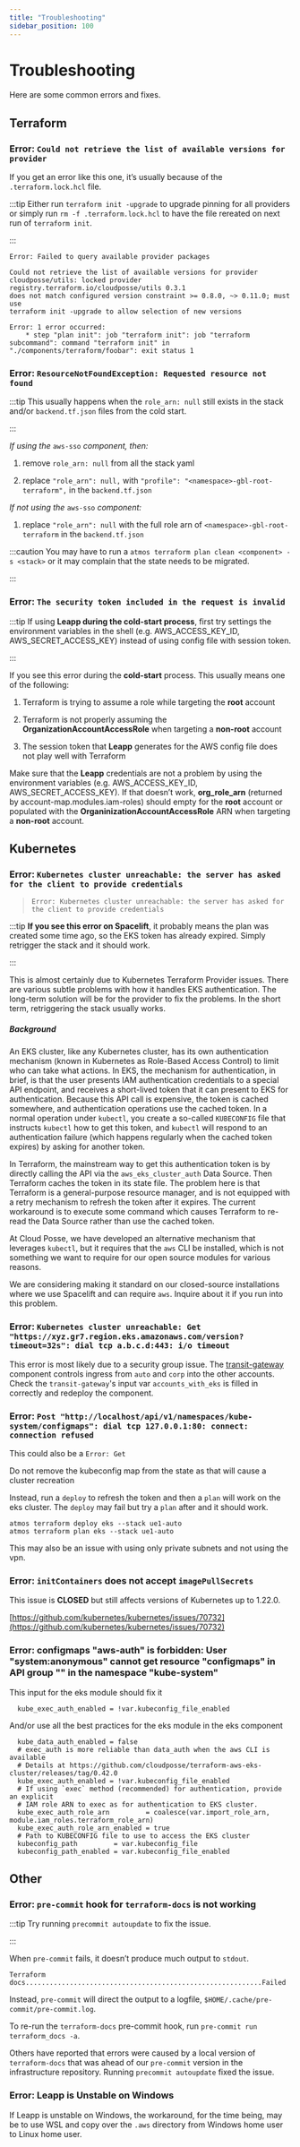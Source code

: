 ```yaml
---
title: "Troubleshooting"
sidebar_position: 100
---
```


# Troubleshooting

Here are some common errors and fixes.

## Terraform

### Error: `Could not retrieve the list of available versions for provider`

If you get an error like this one, it’s usually because of the `.terraform.lock.hcl` file.

:::tip
Either run `terraform init -upgrade` to upgrade pinning for all providers or simply run `rm -f .terraform.lock.hcl` to have the file rereated on next run of `terraform init`.

:::

```
Error: Failed to query available provider packages

Could not retrieve the list of available versions for provider
cloudposse/utils: locked provider registry.terraform.io/cloudposse/utils 0.3.1
does not match configured version constraint >= 0.8.0, ~> 0.11.0; must use
terraform init -upgrade to allow selection of new versions

Error: 1 error occurred:
	* step "plan init": job "terraform init": job "terraform subcommand": command "terraform init" in "./components/terraform/foobar": exit status 1
```

### Error: `ResourceNotFoundException: Requested resource not found`

:::tip
This usually happens when the `role_arn: null` still exists in the stack and/or `backend.tf.json` files from the cold start.

:::

_If using the_ `aws-sso` _component, then:_

1. remove `role_arn: null` from all the stack yaml

2. replace `"role_arn": null,` with `"profile": "<namespace>-gbl-root-terraform",` in the `backend.tf.json`

_If not using the_ `aws-sso` _component:_

1. replace `"role_arn": null` with the full role arn of `<namespace>-gbl-root-terraform` in the `backend.tf.json`

:::caution
 You may have to run a `atmos terraform plan clean <component> -s <stack>` or it may complain that the state needs to be migrated.

:::

### Error: `The security token included in the request is invalid`

:::tip
If using **Leapp during the cold-start process**, first try settings the environment variables in the shell (e.g. AWS_ACCESS_KEY_ID, AWS_SECRET_ACCESS_KEY) instead of using config file with session token.

:::

If you see this error during the **cold-start** process. This usually means one of the following:

1. Terraform is trying to assume a role while targeting the **root** account

2. Terraform is not properly assuming the **OrganizationAccountAccessRole** when targeting a **non-root** account

3. The session token that **Leapp** generates for the AWS config file does not play well with Terraform

Make sure that the **Leapp** credentials are not a problem by using the environment variables (e.g. AWS_ACCESS_KEY_ID, AWS_SECRET_ACCESS_KEY). If that doesn’t work, **org_role_arn** (returned by account-map.modules.iam-roles) should empty for the **root** account or populated with the **OrganinizationAccountAccessRole** ARN when targeting a **non-root** account.

## Kubernetes

### Error: `Kubernetes cluster unreachable: the server has asked for the client to provide credentials`

> `Error: Kubernetes cluster unreachable: the server has asked for the client to provide credentials`

:::tip
**If you see this error on Spacelift**, it probably means the plan was created some time ago, so the EKS token has already expired. Simply retrigger the stack and it should work.

:::

This is almost certainly due to Kubernetes Terraform Provider issues. There are various subtle problems with how it handles EKS authentication. The long-term solution will be for the provider to fix the problems. In the short term, retriggering the stack usually works.

##### Background

An EKS cluster, like any Kubernetes cluster, has its own authentication mechanism (known in Kubernetes as Role-Based Access Control) to limit who can take what actions. In EKS, the mechanism for authentication, in brief, is that the user presents IAM authentication credentials to a special API endpoint, and receives a short-lived token that it can present to EKS for authentication. Because this API call is expensive, the token is cached somewhere, and authentication operations use the cached token. In a normal operation under `kubectl`, you create a so-called `KUBECONFIG` file that instructs `kubectl` how to get this token, and `kubectl` will respond to an authentication failure (which happens regularly when the cached token expires) by asking for another token.

In Terraform, the mainstream way to get this authentication token is by directly calling the API via the `aws_eks_cluster_auth` Data Source. Then Terraform caches the token in its state file. The problem here is that Terraform is a general-purpose resource manager, and is not equipped with a retry mechanism to refresh the token after it expires. The current workaround is to execute some command which causes Terraform to re-read the Data Source rather than use the cached token.

At Cloud Posse, we have developed an alternative mechanism that leverages `kubectl`, but it requires that the `aws` CLI be installed, which is not something we want to require for our open source modules for various reasons.

We are considering making it standard on our closed-source installations where we use Spacelift and can require `aws`. Inquire about it if you run into this problem.

### Error: `Kubernetes cluster unreachable: Get "https://xyz.gr7.region.eks.amazonaws.com/version?timeout=32s": dial tcp a.b.c.d:443: i/o timeout`

This error is most likely due to a security group issue. The [transit-gateway](/components/library/aws/tgw/) component controls ingress from `auto` and `corp` into the other accounts. Check the `transit-gateway`'s input var `accounts_with_eks` is filled in correctly and redeploy the component.

### Error: `Post "http://localhost/api/v1/namespaces/kube-system/configmaps": dial tcp 127.0.0.1:80: connect: connection refused`

This could also be a `Error: Get`

Do not remove the kubeconfig map from the state as that will cause a cluster recreation

Instead, run a `deploy` to refresh the token and then a `plan` will work on the eks cluster. The `deploy` may fail but try a `plan` after and it should work.

```
atmos terraform deploy eks --stack ue1-auto
atmos terraform plan eks --stack ue1-auto
```

This may also be an issue with using only private subnets and not using the vpn.

### Error: `initContainers` does not accept `imagePullSecrets`

This issue is **CLOSED** but still affects versions of Kubernetes up to 1.22.0.

[https://github.com/kubernetes/kubernetes/issues/70732](https://github.com/kubernetes/kubernetes/issues/70732)

### Error: configmaps "aws-auth" is forbidden: User "system:anonymous" cannot get resource "configmaps" in API group "" in the namespace "kube-system"

This input for the eks module should fix it

```
  kube_exec_auth_enabled = !var.kubeconfig_file_enabled
```

And/or use all the best practices for the eks module in the eks component

```
  kube_data_auth_enabled = false
  # exec_auth is more reliable than data_auth when the aws CLI is available
  # Details at https://github.com/cloudposse/terraform-aws-eks-cluster/releases/tag/0.42.0
  kube_exec_auth_enabled = !var.kubeconfig_file_enabled
  # If using `exec` method (recommended) for authentication, provide an explicit
  # IAM role ARN to exec as for authentication to EKS cluster.
  kube_exec_auth_role_arn         = coalesce(var.import_role_arn, module.iam_roles.terraform_role_arn)
  kube_exec_auth_role_arn_enabled = true
  # Path to KUBECONFIG file to use to access the EKS cluster
  kubeconfig_path         = var.kubeconfig_file
  kubeconfig_path_enabled = var.kubeconfig_file_enabled
```

## Other

### Error: `pre-commit` hook for `terraform-docs` is not working

:::tip
Try running `precommit autoupdate` to fix the issue.

:::

When `pre-commit` fails, it doesn’t produce much output to `stdout`.

```
Terraform docs...........................................................Failed
```

Instead, `pre-commit` will direct the output to a logfile, `$HOME/.cache/pre-commit/pre-commit.log`.

To re-run the `terraform-docs` pre-commit hook, run `pre-commit run terraform_docs -a`.

Others have reported that errors were caused by a local version of `terraform-docs` that was ahead of our `pre-commit` version in the infrastructure repository. Running `precommit autoupdate` fixed the issue.

### Error: Leapp is Unstable on Windows

If Leapp is unstable on Windows, the workaround, for the time being, may be to use WSL and copy over the `.aws` directory from Windows home user to Linux home user.


